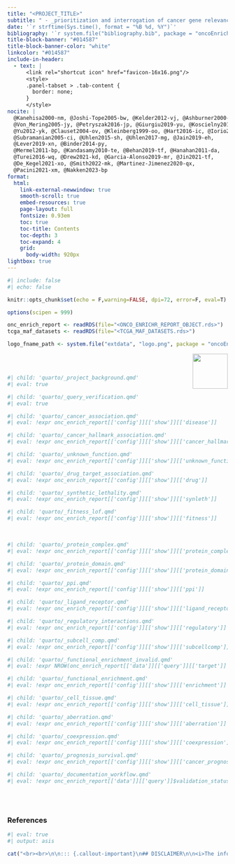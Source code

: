 ```yaml
---
title: "<PROJECT_TITLE>"
subtitle: " - _prioritization and interrogation of cancer gene relevance by oncoEnrichR_"
date: '`r strftime(Sys.time(), format = "%B %d, %Y")`'
bibliography: '`r system.file("bibliography.bib", package = "oncoEnrichR")`'
title-block-banner: "#014587"
title-block-banner-color: "white"
linkcolor: "#014587"
include-in-header:
  - text: |
      <link rel="shortcut icon" href="favicon-16x16.png"/>
      <style>
      .panel-tabset > .tab-content {
        border: none;
      }
      </style>
nocite: |
  @Kanehisa2000-nm, @Joshi-Tope2005-bw, @Kelder2012-vj, @Ashburner2000-sy, 
  @Von_Mering2005-jy, @Petryszak2016-jp, @Giurgiu2019-yu, @Koscielny2017-ay, 
  @Yu2012-yk, @Clauset2004-ov, @Kleinberg1999-oo, @Hart2016-ic, @Iorio2018-ph, 
  @Subramanian2005-ci, @Uhlen2015-sh, @Uhlen2017-mg, @Jain2019-eh, 
  @Lever2019-xn, @Binder2014-py,
  @Mermel2011-bp, @Kandasamy2010-te, @Behan2019-tf, @Hanahan2011-da, 
  @Turei2016-wq, @Drew2021-kd, @Garcia-Alonso2019-mr, @Jin2021-tf, 
  @De_Kegel2021-xo, @Smith2022-mk, @Martinez-Jimenez2020-qx, 
  @Pacini2021-xm, @Nakken2023-bp
format: 
  html:
    link-external-newwindow: true
    smooth-scroll: true
    embed-resources: true
    page-layout: full
    fontsize: 0.93em
    toc: true
    toc-title: Contents
    toc-depth: 3
    toc-expand: 4
    grid:
      body-width: 920px
lightbox: true
---
```


```r
#| include: false
#| echo: false

knitr::opts_chunk$set(echo = F,warning=FALSE, dpi=72, error=F, eval=T)

options(scipen = 999)

onc_enrich_report <- readRDS(file="<ONCO_ENRICHR_REPORT_OBJECT.rds>")
tcga_maf_datasets <- readRDS(file="<TCGA_MAF_DATASETS.rds>")

logo_fname_path <- system.file("extdata", "logo.png", package = "oncoEnrichR")

```

<a href="https://sigven.github.io/oncoEnrichR">
  <img src="`r logo_fname_path`" title="" alt="" align="right" width="80"/>
</a>
<br><br>

```r
#| child: 'quarto/_project_background.qmd'
#| eval: true
```

```r
#| child: 'quarto/_query_verification.qmd'
#| eval: true
```

```r
#| child: 'quarto/_cancer_association.qmd'
#| eval: !expr onc_enrich_report[['config']][['show']][['disease']]
```

```r
#| child: 'quarto/_cancer_hallmark_association.qmd'
#| eval: !expr onc_enrich_report[['config']][['show']][['cancer_hallmark']]
```

```r
#| child: 'quarto/_unknown_function.qmd'
#| eval: !expr onc_enrich_report[['config']][['show']][['unknown_function']]
```

```r
#| child: 'quarto/_drug_target_association.qmd'
#| eval: !expr onc_enrich_report[['config']][['show']][['drug']]
```


```r
#| child: 'quarto/_synthetic_lethality.qmd'
#| eval: !expr onc_enrich_report[['config']][['show']][['synleth']]
```

```r
#| child: 'quarto/_fitness_lof.qmd'
#| eval: !expr onc_enrich_report[['config']][['show']][['fitness']]
```

<br>

```r
#| child: 'quarto/_protein_complex.qmd'
#| eval: !expr onc_enrich_report[['config']][['show']][['protein_complex']]
```

```r
#| child: 'quarto/_protein_domain.qmd'
#| eval: !expr onc_enrich_report[['config']][['show']][['protein_domain']]
```


```r
#| child: 'quarto/_ppi.qmd'
#| eval: !expr onc_enrich_report[['config']][['show']][['ppi']]
```

```r
#| child: 'quarto/_ligand_receptor.qmd'
#| eval: !expr onc_enrich_report[['config']][['show']][['ligand_receptor']]
```


```r
#| child: 'quarto/_regulatory_interactions.qmd'
#| eval: !expr onc_enrich_report[['config']][['show']][['regulatory']]
```

```r
#| child: 'quarto/_subcell_comp.qmd'
#| eval: !expr onc_enrich_report[['config']][['show']][['subcellcomp']]
```

```r
#| child: 'quarto/_functional_enrichment_invalid.qmd'
#| eval: !expr NROW(onc_enrich_report[['data']][['query']][['target']] |> dplyr::filter(status == "found")) < 5
```

```r
#| child: 'quarto/_functional_enrichment.qmd'
#| eval: !expr onc_enrich_report[['config']][['show']][['enrichment']]
```

```r
#| child: 'quarto/_cell_tissue.qmd'
#| eval: !expr onc_enrich_report[['config']][['show']][['cell_tissue']]
```

```r
#| child: 'quarto/_aberration.qmd'
#| eval: !expr onc_enrich_report[['config']][['show']][['aberration']]
```

```r
#| child: 'quarto/_coexpression.qmd'
#| eval: !expr onc_enrich_report[['config']][['show']][['coexpression']]
```

```r
#| child: 'quarto/_prognosis_survival.qmd'
#| eval: !expr onc_enrich_report[['config']][['show']][['cancer_prognosis']]
```


```r
#| child: 'quarto/_documentation_workflow.qmd'
#| eval: !expr onc_enrich_report[['data']][['query']]$validation_status != "imperfect_stop"
```

<br><br>

### References

::: {#refs}
:::


```r
#| eval: true
#| output: asis

cat("<br><br>\n\n::: {.callout-important}\n## DISCLAIMER\n\n<i>The information contained in this report is more of an exploratory procedure than a statistical analysis. The final interpretation, i.e. putting the results in the context of the study/screen, should be made by biologists/analysts rather than by any tool.</i><br>\n\n:::")

```
